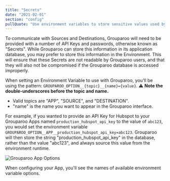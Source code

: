 ```yaml
---
title: "Secrets"
date: "2021-02-01"
section: "config"
pullQuote: "Use environment variables to store sensitive values used by the Grouparoo application."
---
```


To communicate with Sources and Destinations, Grouparoo will need to be provided with a number of API Keys and passwords, otherwise known as "Secrets". While Grouparoo can store this information in its application database, you may prefer to store this information in the Environment. This will ensure that these Secrets are not readable by Grouparoo users, and that they will also not be compromised if the Grouparoo database is accessed improperly.

When setting an Environment Variable to use with Grouparoo, you'll be using the pattern: `GROUPAROO_OPTION__{topic}__{name}={value}`. ⚠️ **Note the double-underscores before the topic and name.**

- Valid topics are "APP", "SOURCE", and "DESTINATION".
- "name" is the name you want to appear in the Grouparoo interface.

For example, if you wanted to provide an API Key for Hubspot to your Grouparoo Apps named `production_hubspot_api_key` to the value of `abc123`, you would set the environment variable `GROUPAROO_OPTION__APP__production_hubspot_api_key=abc123`. Grouparoo will then store the string "production_hubspot_api_key" in the database, rather than the value "abc123", and always source this value from the environment runtime.

<Image
  centered
  source="Grouparoo App Options"
  alt="Grouparoo App Options"
  src="docs/deployment/environment-app-options.png"
  width={820}
  height={646}
/>

When configuring your App, you'll see the names of available environment variable options.
